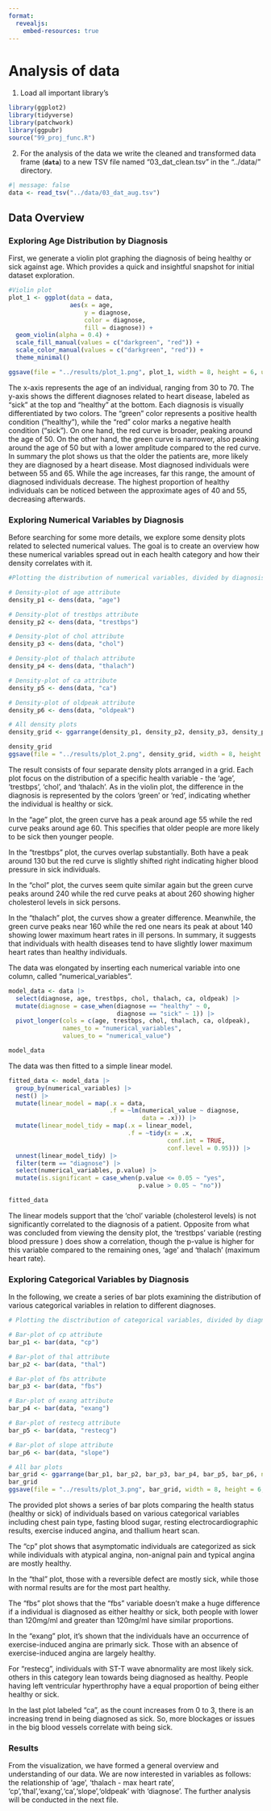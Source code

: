 ```yaml
---
format:
  revealjs:
    embed-resources: true
---
```


# Analysis of data

1.  Load all important library's

```r
library(ggplot2)
library(tidyverse)
library(patchwork)
library(ggpubr)
source("99_proj_func.R")
```

2.  For the analysis of the data we write the cleaned and transformed data frame (**`data`**) to a new TSV file named "03_dat_clean.tsv" in the "../data/" directory.

```r
#| message: false
data <- read_tsv("../data/03_dat_aug.tsv")
```

## Data Overview

### **Exploring Age Distribution by Diagnosis**

First, we generate a violin plot graphing the diagnosis of being healthy or sick against age. Which provides a quick and insightful snapshot for initial dataset exploration.

```r
#Violin plot
plot_1 <- ggplot(data = data,
                 aes(x = age,
                     y = diagnose,
                     color = diagnose,
                     fill = diagnose)) +
  geom_violin(alpha = 0.4) +
  scale_fill_manual(values = c("darkgreen", "red")) +
  scale_color_manual(values = c("darkgreen", "red")) +
  theme_minimal()

ggsave(file = "../results/plot_1.png", plot_1, width = 8, height = 6, units = "in")
```

The x-axis represents the age of an individual, ranging from 30 to 70. The y-axis shows the different diagnoses related to heart disease, labeled as "sick" at the top and "healthy" at the bottom. Each diagnosis is visually differentiated by two colors. The "green" color represents a positive health condition ("healthy"), while the "red" color marks a negative health condition ("sick"). On one hand, the red curve is broader, peaking around the age of 50. On the other hand, the green curve is narrower, also peaking around the age of 50 but with a lower amplitude compared to the red curve. In summary the plot shows us that the older the patients are, more likely they are diagnosed by a heart disease. Most diagnosed individuals were between 55 and 65. While the age increases, far this range, the amount of diagnosed individuals decrease. The highest proportion of healthy individuals can be noticed between the approximate ages of 40 and 55, decreasing afterwards.

### **Exploring Numerical Variables by Diagnosis**

Before searching for some more details, we explore some density plots related to selected numerical values. The goal is to create an overview how these numerical variables spread out in each health category and how their density correlates with it.

```r
#Plotting the distribution of numerical variables, divided by diagnosis

# Density-plot of age attribute
density_p1 <- dens(data, "age")

# Density-plot of trestbps attribute
density_p2 <- dens(data, "trestbps")

# Density-plot of chol attribute
density_p3 <- dens(data, "chol")

# Density-plot of thalach attribute
density_p4 <- dens(data, "thalach")

# Density-plot of ca attribute
density_p5 <- dens(data, "ca")

# Density-plot of oldpeak attribute
density_p6 <- dens(data, "oldpeak")

# All density plots
density_grid <- ggarrange(density_p1, density_p2, density_p3, density_p4, density_p5, density_p6, ncol=2, nrow=3, common.legend = TRUE, legend = "bottom")

density_grid
ggsave(file = "../results/plot_2.png", density_grid, width = 8, height = 6, units = "in")

```

The result consists of four separate density plots arranged in a grid. Each plot focus on the distribution of a specific health variable - the 'age', 'trestbps', 'chol', and 'thalach'. As in the violin plot, the difference in the diagnosis is represented by the colors 'green' or 'red', indicating whether the individual is healthy or sick.

In the "age" plot, the green curve has a peak around age 55 while the red curve peaks around age 60. This specifies that older people are more likely to be sick then younger people.

In the "trestbps" plot, the curves overlap substantially. Both have a peak around 130 but the red curve is slightly shifted right indicating higher blood pressure in sick individuals.

In the "chol" plot, the curves seem quite similar again but the green curve peaks around 240 while the red curve peaks at about 260 showing higher cholesterol levels in sick persons.

In the "thalach" plot, the curves show a greater difference. Meanwhile, the green curve peaks near 160 while the red one nears its peak at about 140 showing lower maximum heart rates in ill persons. In summary, it suggests that individuals with health diseases tend to have slightly lower maximum heart rates than healthy individuals.

The data was elongated by inserting each numerical variable into one column, called "numerical_variables".

```r
model_data <- data |>
  select(diagnose, age, trestbps, chol, thalach, ca, oldpeak) |>
  mutate(diagnose = case_when(diagnose == "healthy" ~ 0,
                              diagnose == "sick" ~ 1)) |>
  pivot_longer(cols = c(age, trestbps, chol, thalach, ca, oldpeak),
               names_to = "numerical_variables",
               values_to = "numerical_value")

model_data
```

The data was then fitted to a simple linear model.

```r
fitted_data <- model_data |>
  group_by(numerical_variables) |>
  nest() |>
  mutate(linear_model = map(.x = data,
                            .f = ~lm(numerical_value ~ diagnose,
                                     data = .x))) |> 
  mutate(linear_model_tidy = map(.x = linear_model,
                                 .f = ~tidy(x = .x,
                                            conf.int = TRUE,
                                            conf.level = 0.95))) |>
  unnest(linear_model_tidy) |>
  filter(term == "diagnose") |>
  select(numerical_variables, p.value) |>
  mutate(is.significant = case_when(p.value <= 0.05 ~ "yes",
                                    p.value > 0.05 ~ "no"))

fitted_data
```

The linear models support that the 'chol' variable (cholesterol levels) is not significantly correlated to the diagnosis of a patient. Opposite from what was concluded from viewing the density plot, the 'trestbps' variable (resting blood pressure ) does show a correlation, though the p-value is higher for this variable compared to the remaining ones, 'age' and 'thalach' (maximum heart rate).

### **Exploring Categorical Variables by Diagnosis**

In the following, we create a series of bar plots examining the distribution of various categorical variables in relation to different diagnoses.

```r
# Plotting the disctribution of categorical variables, divided by diagnosis

# Bar-plot of cp attribute
bar_p1 <- bar(data, "cp")

# Bar-plot of thal attribute
bar_p2 <- bar(data, "thal")

# Bar-plot of fbs attribute
bar_p3 <- bar(data, "fbs")

# Bar-plot of exang attribute
bar_p4 <- bar(data, "exang")

# Bar-plot of restecg attribute
bar_p5 <- bar(data, "restecg")

# Bar-plot of slope attribute
bar_p6 <- bar(data, "slope")

# All bar plots
bar_grid <- ggarrange(bar_p1, bar_p2, bar_p3, bar_p4, bar_p5, bar_p6, ncol = 2, nrow = 3, common.legend = TRUE, legend = "bottom")
bar_grid
ggsave(file = "../results/plot_3.png", bar_grid, width = 8, height = 6, units = "in")

```

The provided plot shows a series of bar plots comparing the health status (healthy or sick) of individuals based on various categorical variables including chest pain type, fasting blood sugar, resting electrocardiographic results, exercise induced angina, and thallium heart scan.

The "cp" plot shows that asymptomatic individuals are categorized as sick while individuals with atypical angina, non-anignal pain and typical angina are mostly healthy.

In the "thal" plot, those with a reversible defect are mostly sick, while those with normal results are for the most part healthy.

The "fbs" plot shows that the "fbs" variable doesn't make a huge difference if a individual is diagnosed as either healthy or sick, both people with lower than 120mg/ml and greater than 120mg/ml have similar proportions.

In the "exang" plot, it's shown that the individuals have an occurrence of exercise-induced angina are primarly sick. Those with an absence of exercise-induced angina are largely healthy.

For "restecg", individuals with ST-T wave abnormality are most likely sick. others in this category lean towards being diagnosed as healthy. People having left ventricular hyperthrophy have a equal proportion of being either healthy or sick.

In the last plot labeled "ca", as the count increases from 0 to 3, there is an increasing trend in being diagnosed as sick. So, more blockages or issues in the big blood vessels correlate with being sick.

### Results

From the visualization, we have formed a general overview and understanding of our data. We are now interested in variables as follows: the relationship of 'age', 'thalach - max heart rate', 'cp','thal','exang','ca','slope','oldpeak' with 'diagnose'. The further analysis will be conducted in the next file.
